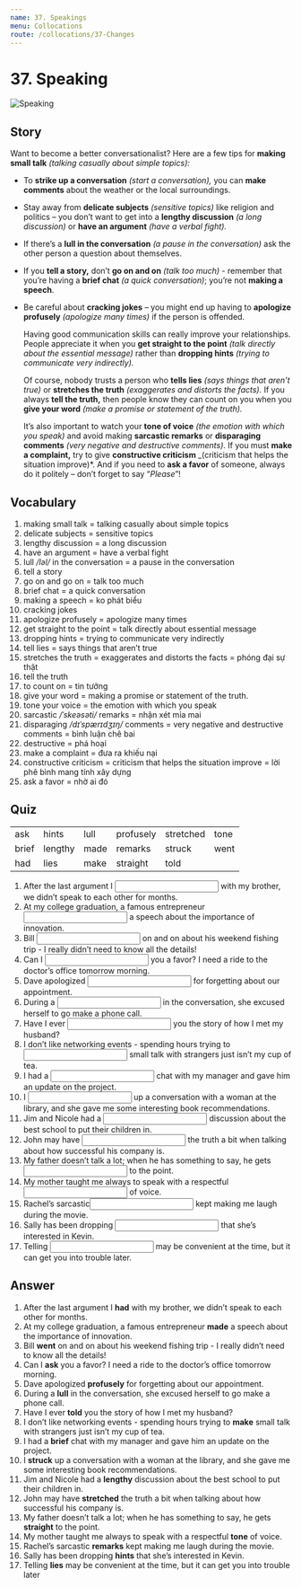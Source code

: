 ```yaml
---
name: 37. Speakings
menu: Collocations
route: /collocations/37-Changes
---
```



# 37. Speaking

<Image src="/public/speaking.jpg" alt="Speaking" />

## Story

Want to become a better conversationalist? Here are a few tips for **making small talk** _(talking casually about simple topics):_

- To **strike up a conversation** _(start a conversation),_ you can **make comments** about the weather or the local surroundings.

- Stay away from **delicate subjects** *(sensitive topics)* like religion and politics – you don’t want to get into a **lengthy discussion** *(a long discussion)* or **have an argument** _(have a verbal fight)._
- If there’s a **lull in the conversation** _(a pause in the conversation)_ ask the other person a question about themselves.

- If you **tell a story,** don’t **go on and on** *(talk too much)* - remember that you’re having a **brief chat** _(a quick conversation)_; you’re not **making a speech**.

- Be careful about **cracking jokes** – you might end up having to **apologize profusely** _(apologize many times)_ if the person is offended.

  Having good communication skills can really improve your relationships. People appreciate it when you **get straight to the point** _(talk directly about the essential message)_ rather than **dropping hints** _(trying to communicate very indirectly)._
  
  Of course, nobody trusts a person who **tells lies** _(says things that aren’t true)_ or **stretches the truth** _(exaggerates and distorts the facts)._ If you always **tell the truth,** then people know they can count on you when you **give your word** _(make a promise or statement of the truth)._
  
  It’s also important to watch your **tone of voice** _(the emotion with which you speak)_ and avoid making **sarcastic remarks** or **disparaging comments** _(very negative and destructive comments)_. If you must **make a complaint,** try to give **constructive criticism** _(criticism that helps the situation improve)*. And if you need to **ask a favor** of someone, always do it politely – don’t forget to say “*Please*”!

## Vocabulary

1. making small talk = talking casually about simple topics
2. delicate subjects = sensitive topics
3. lengthy discussion = a long discussion
4. have an argument = have a verbal fight
5. lull _/ləl/_ in the conversation = a pause in the conversation
6. tell a story
7. go on and go on = talk too much
8. brief chat = a quick conversation
9. making a speech = ko phát biểu
10. cracking jokes
11. apologize profusely = apologize many times
12. get straight to the point = talk directly about essential message
13. dropping hints = trying to communicate very indirectly
14. tell lies = says things that aren’t true
15. stretches the truth = exaggerates and distorts the facts = phóng đại sự thật
16. tell the truth
17. to count on = tin tưởng
18. give your word = making a promise or statement of the truth.
19. tone your voice = the emotion with which you speak
20. sarcastic _/ˈskeəsəti/_ remarks = nhận xét mỉa mai
21. disparaging _/dɪˈspærɪdʒɪŋ/_ comments = very negative and destructive comments = bình luận chê bai
22. destructive = phá hoại
23. make a complaint = đưa ra khiếu nại
24. constructive criticism = criticism that helps the situation improve = lời phê bình mang tính xây dựng
25. ask a favor = nhờ ai đó

## Quiz

|       |         |      |           |           |      |
| ----- | ------- | ---- | --------- | --------- | ---- |
| ask   | hints   | lull | profusely | stretched | tone |
| brief | lengthy | made | remarks   | struck    | went |
| had   | lies    | make | straight  | told      |      |

1. After the last argument I <input className="input small-input"/> with my brother, we didn’t speak to each other for months.
2. At my college graduation, a famous entrepreneur <input className="input small-input"/> a speech about the importance of innovation.
3. Bill <input className="input small-input"/> on and on about his weekend fishing trip - I really didn’t need to know all the details!
4. Can I <input className="input small-input"/> you a favor? I need a ride to the doctor’s office tomorrow morning.
5. Dave apologized <input className="input small-input"/> for forgetting about our appointment.
6. During a <input className="input small-input"/> in the conversation, she excused herself to go make a phone call.
7. Have I ever <input className="input small-input"/> you the story of how I met my husband?
8. I don’t like networking events - spending hours trying to <input className="input small-input"/> small talk with strangers just isn’t my cup of tea.
9. I had a <input className="input small-input"/> chat with my manager and gave him an update on the project.
10. I <input className="input small-input"/> up a conversation with a woman at the library, and she gave me some interesting book recommendations.
11. Jim and Nicole had a <input className="input small-input"/> discussion about the best school to put their children in.
12. John may have <input className="input small-input"/> the truth a bit when talking about how successful his company is.
13. My father doesn’t talk a lot; when he has something to say, he gets <input className="input small-input"/> to the point.
14. My mother taught me always to speak with a respectful <input className="input small-input"/> of voice.
15. Rachel’s sarcastic<input className="input small-input"/> kept making me laugh during the movie.
16. Sally has been dropping <input className="input small-input"/> that she’s interested in Kevin.
17. Telling <input className="input small-input"/> may be convenient at the time, but it can get you into trouble later.

## Answer

1. After the last argument I **had** with my brother, we didn’t speak to each other for months.
2. At my college graduation, a famous entrepreneur **made** a speech about the importance of innovation.
3. Bill **went** on and on about his weekend fishing trip - I really didn’t need to know all the details!
4. Can I **ask** you a favor? I need a ride to the doctor’s office tomorrow morning.
5. Dave apologized **profusely** for forgetting about our appointment.
6. During a **lull** in the conversation, she excused herself to go make a phone call.
7. Have I ever **told** you the story of how I met my husband?
8. I don’t like networking events - spending hours trying to **make** small talk with strangers just isn’t my cup of tea.
9. I had a **brief** chat with my manager and gave him an update on the project.
10. I **struck** up a conversation with a woman at the library, and she gave me some interesting book recommendations.
11. Jim and Nicole had a **lengthy** discussion about the best school to put their children in.
12. John may have **stretched** the truth a bit when talking about how successful his company is.
13. My father doesn’t talk a lot; when he has something to say, he gets **straight** to the point.
14. My mother taught me always to speak with a respectful **tone** of voice.
15. Rachel’s sarcastic **remarks** kept making me laugh during the movie.
16. Sally has been dropping **hints** that she’s interested in Kevin.
17. Telling **lies** may be convenient at the time, but it can get you into trouble later

